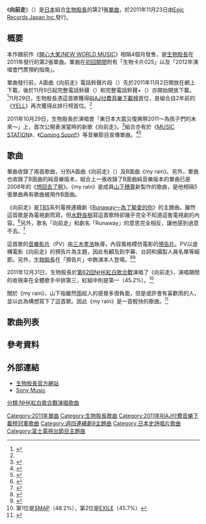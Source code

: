 {{Infobox Single 
| Name           = 向前走
| Artist         = [[生物股長|生物股長]]
| Album          = 《[[NEWTRAL|NEWTRAL]]》
| Cover          = 生物股長 向前走 歩いていこう.jpg
| A-side         = 
| B-side         = my rain
| Released       = 2011年11月23日
| Format         = [[單曲|CD單曲]]<br/>音樂下載
| Recorded       = 2011年<br/>{{JPN}}
| Genre          = [[J-POP|J-POP]]
| Length         = 20分54秒
| Label          = [[Epic_Records_Japan_Inc.|Epic Records Japan Inc.]]
| Writer         = [[水野良樹|水野良樹]]（#1）<br/>[[山下穗尊|山下穗尊]]（#2）
| Producer       = 
| Certification  = * 金唱片（[[CD|CD]]，[[日本唱片協會|日本唱片協會]]）<ref>{{ja icon}}{{cite web |url=http://www.riaj.or.jp/data/others/gold/201201.html |title=ゴールド等認定作品一覧　2012年1月 |publisher=[[日本唱片協會|日本唱片協會]] |date=2012 |accessdate=2012-05-27 |archive-date=2015-09-24 |archive-url=https://web.archive.org/web/20150924121502/http://www.riaj.or.jp/data/others/gold/201201.html |dead-url=no }}</ref>
* 白金唱片（手機下載，日本唱片協會）<ref>{{ja icon}}{{cite web |url=http://www.riaj.or.jp/data/others/chart/w120220.html |title=レコード協会調べ 1月度有料音楽配信認定 ＜略称：1月度認定＞ |publisher=[[日本唱片協會|日本唱片協會]] |date=2012 |accessdate=2012-05-27 |archive-date=2015-09-24 |archive-url=https://web.archive.org/web/20150924113948/http://www.riaj.or.jp/data/others/chart/w120220.html |dead-url=no }}</ref>
| Chart position = * 週榜第9位（[[Oricon公信榜|Oricon]]）<ref>{{ja icon}}{{cite web |url=http://www.oricon.co.jp/rank/js/w/2011-12-05/more/2/ |title=2011年11月21日～2011年11月27日のCDシングル週間ランキング（2011年12月05日付） |publisher=[[Oricon|Oricon]] |date=2011 |accessdate=2012-05-23 |archive-date=2014年10月22日 |archive-url=https://web.archive.org/web/20141022204845/http://www.oricon.co.jp/rank/js/w/2011-12-05/more/2/ |dead-url=no }}</ref>
* 2011年11月份月榜第26位（Oricon）<ref>{{ja icon}}{{cite web|url=http://www.oricon.co.jp/rank/js/m/2011-11/more/4/ |title=2011年11月のCDシングル月間ランキング（2011年11月度） |publisher=[[Oricon|Oricon]] |date=2011 |accessdate=2012-05-23}}</ref>
* 2011年12月份月榜第33位（Oricon）<ref>{{ja icon}}{{cite web|url=http://www.oricon.co.jp/rank/js/m/2011-12/more/5/ |title=2011年12月のCDシングル月間ランキング（2011年12月度） |publisher=[[Oricon|Oricon]] |date=2012 |accessdate=2012-05-23}}</ref>
* 第1位（[[RIAJ付費音樂下載榜|RIAJ付費音樂下載榜]]）<ref name="riaj">{{ja icon}}{{cite web |url=http://satsuki.musicdb.gr.jp/all_info/ranking_weekly/WeeklyRankingAction.do?term=2011s&weeklyCd=20111129&rankKbn=50 |title=レコード協会調べ 2011年11月23日～2011年11月29日 ＜略称：レコ協チャート（「着うたフル(R)」）＞ |publisher=[[日本唱片協會|日本唱片協會]] |date=2011 |accessdate=2012-05-23 |deadurl=yes |archiveurl=https://web.archive.org/web/20141001054114/http://satsuki.musicdb.gr.jp/all_info/ranking_weekly/WeeklyRankingAction.do?term=2011s&weeklyCd=20111129&rankKbn=50 |archivedate=2014年10月1日 }}</ref>
| Last single    = [[開心大笑/NEW_WORLD_MUSIC|開心大笑/NEW WORLD MUSIC]]<br/>（2011年）
| This single    = '''向前走'''<br/>（2011年）
| Next single    = [[總有一天_(生物股長單曲)|總有一天]]<br/>（2012年）
}}
{{Japanese
| japanese = 歩いていこう
| kana = あるいていこう
| romaji = Aruiteikō
}}
《'''向前走'''》（{{lang-ja|歩いていこう}}）是[[日本|日本]]組合[[生物股長|生物股長]]的第21張[[單曲|單曲]]，於2011年11月23日由[[Epic_Records_Japan_Inc.|Epic Records Japan Inc.]]發行。

== 概要 ==
本作跟前作《[[開心大笑/NEW_WORLD_MUSIC|開心大笑/NEW WORLD MUSIC]]》相隔4個月發售，是[[生物股長|生物股長]]在2011年發行的第2張單曲。單曲在[[限定版|初回期間]]附有「生物卡片025」以及「2012年演唱會門票預約指南」。

單曲發行前，A面曲《向前走》電話鈴聲片段（{{lang|ja|着うた}}）先於2011年11月2日開放在網上下載，後於11月9日起完整電話鈴聲（{{lang|ja|着うたフル}}）和完整電話鈴聲+（{{lang|ja|着うたフルプラス}}）亦開始開放下載。<ref>{{ja icon}}{{cite web |url=http://listen.jp/store/musicnews_35736_all.htm |title=いきものがかり、市原隼人主演ドラマ主題歌を着うた（R）で先行配信 |publisher=Listen Japan |date=2011-10-26 |accessdate=2012-05-24 }}{{dead link|date=2017年12月 |bot=InternetArchiveBot |fix-attempted=yes }}</ref>11月29日，生物股長憑這首歌獲得[[RIAJ付費音樂下載榜|RIAJ付費音樂下載榜]]首位，是組合自2年前的《[[YELL/JOYFUL|YELL]]》再次獲得此排行榜首位。<ref name="riaj" />

2011年10月29日，生物股長於演唱會「東日本大震災復興祭2011～為孩子們的未來～」上，首次公開表演當時的新歌《向前走》。<ref>{{ja icon}}{{cite web |url=http://www.excite.co.jp/music/close_up/interview/1111_ikimonogakari/?lead=2 |title=ユニコーン、いきものがかり、アジカンら出演チャリティーイベントをWOWOWで放送 |publisher=Musicman-NET |date=2012-01-06 |accessdate=2012-05-24 |archive-date=2011-11-29 |archive-url=https://web.archive.org/web/20111129011501/http://www.excite.co.jp/music/close_up/interview/1111_ikimonogakari/?lead=2 |dead-url=no }}</ref>組合亦有於《[[MUSIC_STATION|MUSIC STATION]]》、《[[Coming_Soon!!|Coming Soon!!]]》等音樂節目宣傳單曲。<ref>{{ja icon}}{{cite web |url=http://natalie.mu/music/news/59623 |title=「Mステ」にaiko、ポルノ、いきもの、Sexy Zoneら6組 |publisher=[[Natalie_(網站)|Natalie]] |date=2011-11-14 |accessdate=2012-05-24 |archive-date=2021-04-21 |archive-url=https://web.archive.org/web/20210421154247/https://natalie.mu/music/news/59623 |dead-url=no }}</ref><ref>{{ja icon}}{{cite web |url=http://natalie.mu/music/news/59874 |title=「カミスン！」にセカオワ、ポルノ、いきもの、タキツバ他 |publisher=[[Natalie_(網站)|Natalie]] |date=2011-11-19 |accessdate=2012-05-24 |archive-date=2018-06-23 |archive-url=https://web.archive.org/web/20180623061320/https://natalie.mu/music/news/59874 |dead-url=no }}</ref>

== 歌曲 ==
單曲收錄了兩首歌曲，分別A面曲《向前走》（{{lang|ja|歩いていこう}}）及B面曲《my rain》。另外，單曲也收錄了B面曲的純音樂版本，組合上一張收錄了B面曲純音樂版本的單曲已是2008年的《[[想回去了啊|想回去了啊]]》。《my rain》是成員[[山下穗尊|山下穗尊]]新製作的歌曲，是他相隔5張單曲再有歌曲被用作B面曲。

《向前走》是[[TBS電視台|TBS]]系列電視連續劇《[[Runaway〜為了摯愛的你|Runaway〜為了摯愛的你]]》的主題曲。雖然這首歌是為電視劇而寫，但[[水野良樹|水野良樹]]寫這首歌時卻幾乎完全不知道這套電視劇的內容。<ref>{{ja icon}}{{cite web |url=http://onlystar.oricon.co.jp/news/music/1336/ |title=いきものがかり、3人のイメージにも通じる新曲とは？ |publisher=[[Oricon|Oricon]] |date=2011-11-28 |accessdate=2012-05-23 |archive-date=2013-06-20 |archive-url=https://web.archive.org/web/20130620020712/http://onlystar.oricon.co.jp/news/music/1336/ |dead-url=yes }}</ref>另外，歌名「向前走」和劇名「Runaway」的意思完全相反，讓他感到過意不去。<ref>{{ja icon}}{{Twitter|mizunoyoshiki/status/139173671167213570|水野良樹 (mizunoyoshiki) 2011年11月23日在Twitter的訊息}}</ref>

這首歌的[[音樂影片|音樂影片]]（PV）由[[三木孝浩|三木孝浩]]執導，內容風格模仿電影的[[預告片|預告片]]。PV以虛構電影《向前走》的預告片為主題，因此有顧及到字幕、台詞和攝製人員名單等細節。另外，[[生物股長|生物股長]]在「預告片」中飾演本人登場。<ref>{{ja icon}}{{cite web |url=http://www.barks.jp/news/?id=1000074903 |title=いきものがかり、2012年の全国ツアーが決定 |publisher=BARKS |date=2011-11-15 |accessdate=2012-05-24 |archive-date=2016-03-04 |archive-url=https://web.archive.org/web/20160304124925/http://www.barks.jp/news/?id=1000074903 |dead-url=no }}</ref><ref>{{ja icon}}{{cite web |url=http://www.music-lounge.jp/v2/articl/news/detail/?articl=2011/11/11-12:55:00_28ca9af7f5cf4996f9f24c0416b2ea35 |title=いきもの新曲PVは架空映画予告編 |publisher=MUSIC LOUNGE |date=2011-11-11 |accessdate=2012-05-24 |archive-date=2016-03-04 |archive-url=https://web.archive.org/web/20160304092601/http://www.music-lounge.jp/v2/articl/news/detail/?articl=2011%2F11%2F11-12%3A55%3A00_28ca9af7f5cf4996f9f24c0416b2ea35 |dead-url=no }}</ref>

2011年12月31日，生物股長於[[第62回NHK紅白歌合戰|第62回NHK紅白歌合戰]]演唱了《向前走》，演唱期間的收視率在全體歌手中排第三，紅組中則是第一（45.2%）。<ref>第1位是[[SMAP|SMAP]]（48.2%），第2位是[[EXILE|EXILE]]（45.7%）{{ja icon}}{{cite web |url=http://www.daily.co.jp/gossip/article/2012/01/05/0004722332.shtml |title=最高はＳＭＡＰの４８・２％　紅白視聴率 |publisher=Daily Sports Online |date=2012-01-05 |accessdate=2012-05-22 |deadurl=yes |archiveurl=https://web.archive.org/web/20120307011800/http://www.daily.co.jp/gossip/article/2012/01/05/0004722332.shtml |archivedate=2012-03-07 }}</ref>

關於《my rain》，山下指雖然[[雨|雨]]給人的感覺多很負面，但是或許會有喜歡雨的人，並以此為構想寫下了這首歌。因此《my rain》是一首輕快的歌曲。<ref>{{ja icon}}{{cite web |url=http://www.excite.co.jp/music/close_up/interview/1111_ikimonogakari/?lead=2 |title=いきものがかり「歌がより広く伝わって欲しいという想いが強かった」 2/2 |publisher=Excite music |date=2011-11-21 |accessdate=2012-05-23 |archive-date=2011-11-29 |archive-url=https://web.archive.org/web/20111129011501/http://www.excite.co.jp/music/close_up/interview/1111_ikimonogakari/?lead=2 |dead-url=no }}</ref>

== 歌曲列表 ==
{{tracklist
| headline        = CD
| title1          = 向前走
| writer1         = [[水野良樹|水野良樹]]
| arranger1       = {{link-ja|本間昭光|本間昭光}}
| length1         = 6:02
| title2          = my rain
| writer2         = [[山下穗尊|山下穗尊]]
| arranger2       = 本間昭光
| length2         = 4:25
| title3          = 向前走 -instrumental-
| writer3         = －
| arranger3       = －
| length3         = 
| title4          = my rain -instrumental-
| writer4         = －
| arranger4       = －
| length4         = 
}}

== 參考資料 ==
{{reflist}}

== 外部連結 ==
* [https://web.archive.org/web/20120531234640/http://ikimonogakari.com/discography/single/escl-3810/ 生物股長官方網站]{{ja icon}}
* [http://www.sonymusic.co.jp/Music/Arch/ES/Ikimonogakari/?ESCL-3810 Sony Music]{{ja icon}}

{{生物股長}}
{{RIAJ付費音樂下載榜冠軍 (2011年)|2011年11月29日}}

{{DEFAULTSORT:Aruite Ikō}}
[[Category:2011年單曲|Category:2011年單曲]]
[[Category:生物股長歌曲|Category:生物股長歌曲]]
[[Category:2011年RIAJ付費音樂下載榜冠軍歌曲|Category:2011年RIAJ付費音樂下載榜冠軍歌曲]]
[[Category:週四連續劇9主題曲|Category:週四連續劇9主題曲]]
[[Category:日本史詩唱片歌曲|Category:日本史詩唱片歌曲]]
[[分類:NHK紅白歌合戰演唱歌曲|分類:NHK紅白歌合戰演唱歌曲]]
[[Category:富士電視台節目主題曲|Category:富士電視台節目主題曲]]